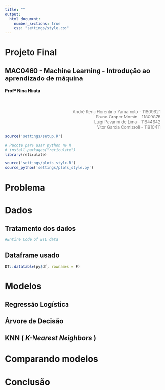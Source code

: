 ```yaml
---
title: ""
output: 
  html_document:
    number_sections: true
    css: "settings/style.css"
---
```

<!--------------------------------- Cabeçalho --------------------------------->
<h1 style="font-weight:600">Projeto Final</h1>
<h2>MAC0460 - Machine Learning - Introdução ao aprendizado de máquina</h2>
<h4>Profª Nina Hirata</h4>
<br>
<div style="font-size:revert; font-weight: 200;text-align:right">
André Kenji Florentino Yamamoto - 11809621 <br>
Bruno Groper Morbin - 11809875 <br>
Luigi Pavarini de Lima - 11844642 <br>
Vitor Garcia Comissoli - 11810411 <br>
</div>
<!----------------------------------------------------------------------------->

```r
source('settings/setup.R')
```

```r
# Pacote para usar python no R
# install.packages("reticulate")
library(reticulate)
```

```r
source('settings/plots_style.R')
source_python('settings/plots_style.py')
```


<!-- %%%%%%%%%%%%%%%%%%%%%%%%%%%%%%%%%%%%%%%%%%%%%%%%%%%%%%%%%%%%%%%%%%%%%%% -->
# Problema



<!-- %%%%%%%%%%%%%%%%%%%%%%%%%%%%%%%%%%%%%%%%%%%%%%%%%%%%%%%%%%%%%%%%%%%%%%% -->
# Dados

## Tratamento dos dados

```python
#Entire Code of ETL data
```

## Dataframe usado

```r
DT::datatable(py$df, rownames = F)
```


<!-- %%%%%%%%%%%%%%%%%%%%%%%%%%%%%%%%%%%%%%%%%%%%%%%%%%%%%%%%%%%%%%%%%%%%%%% -->
# Modelos

## Regressão Logística 
<!-- Regressão Logística -->



<!-- %%%%%%%%%%%%%%%%%%%%%%%%%%%%%%%%%%%%%%%%%%%%%%%%%%%%%%%%%%%%%%%%%%%%%%% -->
## Árvore de Decisão
<!-- Árvore de Decisão -->



<!-- %%%%%%%%%%%%%%%%%%%%%%%%%%%%%%%%%%%%%%%%%%%%%%%%%%%%%%%%%%%%%%%%%%%%%%% -->
## KNN ( _K-Nearest Neighbors_ )
<!-- kNN -->



<!-- %%%%%%%%%%%%%%%%%%%%%%%%%%%%%%%%%%%%%%%%%%%%%%%%%%%%%%%%%%%%%%%%%%%%%%% -->
# Comparando modelos



<!-- %%%%%%%%%%%%%%%%%%%%%%%%%%%%%%%%%%%%%%%%%%%%%%%%%%%%%%%%%%%%%%%%%%%%%%% -->
# Conclusão




<!-- ======================================================================= -->
<!-- Parte da formatação -->
<script src="settings/code.js"></script>
